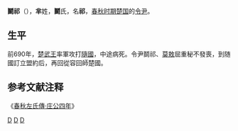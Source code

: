 {{模板:Infobox 先秦人物
|名称=鬬祁
|姓=[[芈姓|芈]]
|氏=鬬
|名=祁
|字=
|别名=
|别字=
|谥号=
|时代=春秋
|国家=[[楚国|楚]] 
|身份=令尹
|出生=
|逝世=
}}
'''鬬祁'''（{{bd|？||？||catIdx=D鬬}}），'''芈'''姓，'''鬬'''氏，名'''祁'''，[[春秋时期|春秋时期]][[楚国|楚国]]的[[令尹|令尹]]。

==生平==
前690年，[[楚武王|楚武王]]率軍攻打[[隨國|隨國]]，中途病死。令尹鬬祁、[[莫敖|莫敖]]屈重秘不發喪，到随國訂立盟約后，再回從容回師楚國。

==参考文献注释==
《[[s:春秋左氏傳/莊公|春秋左氏傳·庄公四年]]》
[[Category:春秋战国政治人物|D]]
[[Category:春秋人|D]]
[[Category:楚国令尹|D]]